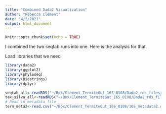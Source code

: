 ```yaml
---
title: "Combined Dada2 Visualization"
author: "Rebecca Clement"
date: "4/2/2021"
output: html_document
---
```


```r
knitr::opts_chunk$set(echo = TRUE)
```
I combined the two seqtab runs into one. Here is the analysis for that.

Load libraries that we need
```r
library(dada2)
library(ggplot2)
library(phyloseq)
library(Biostrings)
library(dplyr)
```

```r
seqtab_all<-readRDS("~/Box/Clement_TermiteGut_16S_0108/Dada2_rds_files/outfiles/seqtab_both_final.rds")
tax_silva_all<-readRDS("~/Box/Clement_TermiteGut_16S_0108/Dada2_rds_files/outfiles/tax_silva.rds")
# Read in metadata file
term_meta2<-read.csv("~/Box/Clement_TermiteGut_16S_0108/16S_metadata2.csv")
```

